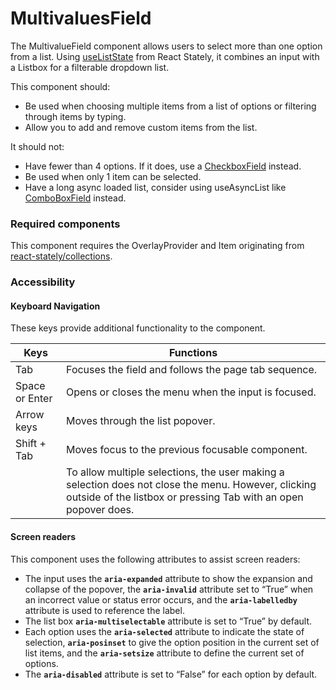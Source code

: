 <Meta title="Components/MultivaluesField/MultivaluesField" />

# MultivaluesField
 
The MultivalueField component allows users to select more than one option from a list. 
Using [useListState](https://react-spectrum.adobe.com/react-stately/useListState.html) from React Stately, it combines an input with a Listbox for a filterable dropdown list.

This component should:
- Be used when choosing multiple items from a list of options or filtering through items by typing.
- Allow you to add and remove custom items from the list.

It should not:
- Have fewer than 4 options. If it does, use a [CheckboxField](./?path=/docs/form-checkboxfield--default) instead.
- Be used when only 1 item can be selected. 
- Have a long async loaded list, consider using useAsyncList like [ComboBoxField](./?path=/docs/form-comboboxfield--default) instead.

### Required components

This component requires the OverlayProvider and Item originating from [react-stately/collections](https://react-spectrum.adobe.com/react-stately/collections.html). 

### Accessibility

#### Keyboard Navigation

These keys provide additional functionality to the component. 

| Keys | Functions |
| ---- | --------- |
| Tab | Focuses the field and follows the page tab sequence. |
| Space or Enter | Opens or closes the menu when the input is focused. |
| Arrow keys | Moves through the list popover. |
| Shift + Tab | Moves focus to the previous focusable component.|
|  | To allow multiple selections, the user making a selection does not close the menu. However, clicking outside of the listbox or pressing Tab with an open popover does. |

#### Screen readers

This component uses the following attributes to assist screen readers:

- The input uses the **`aria-expanded`** attribute to show the expansion and collapse of the popover, the **`aria-invalid`** attribute set to “True” when an incorrect value or status error occurs, and the **`aria-labelledby`** attribute is used to reference the label.
- The list box **`aria-multiselectable`** attribute is set to “True” by default. 
- Each option uses the **`aria-selected`** attribute to indicate the state of selection, **`aria-posinset`** to give the option position in the current set of list items, and the **`aria-setsize`** attribute to define the current set of options. 
- The **`aria-disabled`** attribute is set to “False” for each option by default.